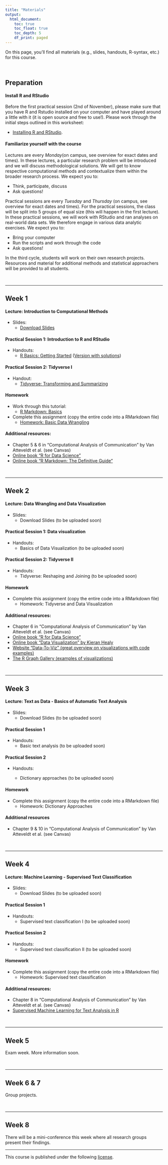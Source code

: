 ```yaml
---
title: "Materials"
output: 
  html_document:
    toc: true
    toc_float: true
    toc_depth: 5
    df_print: paged
---
```


On this page, you'll find all materials (e.g., slides, handouts, R-syntax, etc.) for this course.

<br>

## Preparation

#### Install R and RStudio

Before the first practical session (2nd of November), please make sure that you have R and Rstudio installed on your computer and have played around a little with it (it is open source and free to use!). Please work through the initial steps outlined in this worksheet:

- [Installing R and RStudio](https://github.com/ccs-amsterdam/r-course-material/blob/master/tutorials/R_basics_1_getting_started_short.md). 

#### Familiarize yourself with the course

Lectures are every *Monday*(on campus, see overview for exact dates and times). In these lectures, a particular research problem will be introduced and we will discuss methodological solutions. We will get to know respective computational methods and contextualize them within the broader research process. We expect you to:

- Think, participate, discuss
- Ask questions!

Practical sessions are every *Tuesday* and *Thursday* (on campus, see overview for exact dates and times). For the practical sessions, the class will be split into 5 groups of equal size (this will happen in the first lecture). In these practical sessions, we will work with RStudio and ran analyses on real-world data sets. We therefore engage in various data analytic exercises. We expect you to: 

- Bring your computer
- Run the scripts and work through the code 
- Ask questions!

In the third cycle, students will work on their own research projects. Resources and material for additional methods and statistical approachers will be provided to all students. 


<br>
<hr>

## Week 1

#### Lecture: Introduction to Computational Methods

- Slides:
    - [Download Slides](slides/01_introduction.html)

#### Practical Session 1: Introduction to R and RStudio

- Handouts: 
    - [R Basics: Getting Started](https://github.com/masurp/VU_CADC/blob/main/tutorials/R_basics_introduction.md) ([Version with solutions](https://github.com/masurp/VU_CADC/blob/main/tutorials/R_basics_introduction_complete.md))
    
#### Practical Session 2: Tidyverse I 

- Handout: 
    - [Tidyverse: Transforming and Summarizing](https://github.com/masurp/VU_CADC/blob/main/tutorials/R_tidy_transforming-and-summarizing.md)
    
#### Homework

- Work through this tutorial: 
    - [R Markdown: Basics](https://github.com/masurp/VU_CADC/blob/main/tutorials/R_basics_r-markdown.md)
- Complete this assignment (copy the entire code into a RMarkdown file)
    - [Homework: Basic Data Wrangling](https://github.com/masurp/VU_CADC/blob/main/homework/01_homework_assignment.Rmd)

#### Additional resources: 


- Chapter 5 & 6 in "Computational Analysis of Communication" by Van Atteveldt et al. (see Canvas)
- [Online book "R for Data Science"](https://r4ds.had.co.nz/)
- [Online book "R Markdown: The Definitive Guide"](https://bookdown.org/yihui/rmarkdown/)

<br>
<hr>

## Week 2

#### Lecture: Data Wrangling and Data Visualization

- Slides:
    - Download Slides (to be uploaded soon)

#### Practical Session 1: Data visualization

- Handouts:
    - Basics of Data Visualization (to be uploaded soon)

#### Practical Session 2: Tidyverse II

- Handouts:
    - Tidyverse: Reshaping and Joining (to be uploaded soon)

#### Homework

- Complete this assignment (copy the entire code into a RMarkdown file)
    - Homework: Tidyverse and Data Visualization

#### Additional resources: 

- Chapter 6 in "Computational Analysis of Communication" by Van Atteveldt et al. (see Canvas)
- [Online book "R for Data Science"](https://r4ds.had.co.nz/) 
- [Online book "Data Visualization" by Kieran Healy](https://socviz.co/)
- [Website "Data-To-Viz" (great overview on visualizations with code examples)](https://www.data-to-viz.com/)
- [The R Graph Gallery (examples of visualizations)](https://www.r-graph-gallery.com/)

<br>
<hr>

## Week 3

#### Lecture: Text as Data - Basics of Automatic Text Analysis

- Slides:
    - Download Slides (to be uploaded soon)

#### Practical Session 1

- Handouts: 
    - Basic text analysis (to be uploaded soon)

#### Practical Session 2 

- Handouts: 

  - Dictionary approaches (to be uploaded soon)

#### Homework

- Complete this assignment (copy the entire code into a RMarkdown file)
    - Homework: Dictionary Approaches

#### Additional resources

- Chapter 9 & 10 in "Computational Analysis of Communication" by Van Atteveldt et al. (see Canvas)

<br>
<hr>

## Week 4

#### Lecture: Machine Learning - Supervised Text Classification

- Slides:
    - Download Slides (to be uploaded soon)

#### Practical Session 1

- Handouts: 
    - Supervised text classification I (to be uploaded soon)

#### Practical Session 2

- Handouts:
    - Supervised text classification II (to be uploaded soon)
    

#### Homework

- Complete this assignment (copy the entire code into a RMarkdown file)
    - Homework: Supervised text classification
    
#### Additional resources: 

- Chapter 8 in "Computational Analysis of Communication" by Van Atteveldt et al. (see Canvas)
- [Supervised Machine Learning for Text Analysis in R](https://smltar.com/)

<br>
<hr>

## Week 5

Exam week. More information soon. 

<br>
<hr>

## Week 6 & 7

Group projects.

<br>
<hr>



## Week 8

There will be a mini-conference this week where all research groups present their findings. 


<hr>

<p style = "margin-left: auto; margin-right: 0;">
This course is published under the following [license](https://github.com/masurp/VU_CADC/blob/main/LICENSE.md). 
</p>